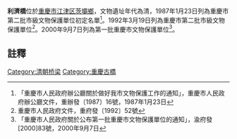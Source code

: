 {{msg:重慶市文物保護單位
|名稱 = 利濟橋
|編號 = 58
|圖片 = 
|級別 = 3
|分類 = 
|時代 = 清
|地点 = [[江津縣|江津縣]][[石門區|石門區]][[茨壩鄉|茨壩鄉]]
|坐標 = 
|登錄 = 1987年1月23日
}}
{{msg:重慶市文物保護單位
|名稱 = 利濟橋
|編號 = 47
|圖片 = 
|級別 = 4
|分類 = 
|時代 = 清
|地点 = [[江津縣|江津縣]][[石門區|石門區]][[茨壩鄉|茨壩鄉]]
|坐標 = 
|登錄 = 1992年3月19日
}}
{{msg:重慶市文物保護單位
|名稱 = 利濟橋
|編號 = 63
|圖片 = 
|級別 = 5
|分類 = 
|時代 = 清代
|地点 = [[江津市_(四川)|江津市]][[朱楊鎮|朱楊鎮]]茨壩街
|坐標 = 
|登錄 = 2000年9月7日
}}
'''利濟橋'''位於[[重慶市|重慶市]][[江津区|江津区]][[茨壩鄉|茨壩鄉]]，文物遺址年代為清，1987年1月23日列為重慶市第二批市級文物保護單位初定名單<ref>「重慶市人民政府辦公廳關於做好我市文物保護工作的通知」，重慶市人民政府辦公廳文件，重辦發〔1987〕16號，1987年1月23日</ref>。1992年3月19日列為重慶市第二批市級文物保護單位<ref>重慶市人民政府文件，重府發〔1992〕52號</ref>。2000年9月7日列為第一批重慶市文物保護單位<ref>「重慶市人民政府關於公布第一批重慶市文物保護單位的通知」，渝府發[2000]83號，2000年9月7日</ref>。
== 註釋 ==
{{reflist}}
{{文物保護單位小作品}}
[[Category:清朝桥梁|Category:清朝桥梁]]
[[Category:重慶古橋|Category:重慶古橋]]